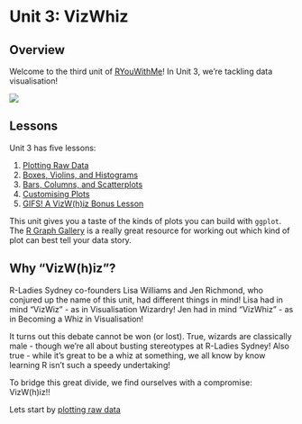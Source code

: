 # Unit 3: VizWhiz {#sec-viz}

## Overview

Welcome to the third unit of [RYouWithMe](../)! In Unit 3, we’re tackling data visualisation!

![](/courses/img/VizWizBanner.jpg)

## Lessons

Unit 3 has five lessons:

1.  [Plotting Raw Data](03-VizWhiz-1.qmd)
2.  [Boxes, Violins, and Histograms](03-VizWhiz-2.qmd)
3.  [Bars, Columns, and Scatterplots](03-VizWhiz-3.qmd)
4.  [Customising Plots](03-VizWhiz-4.qmd)
5.  [GIFS! A VizW(h)iz Bonus Lesson](03-VizWhiz-5.qmd)

::: callout-tip
This unit gives you a taste of the kinds of plots you can build with `ggplot`. The [R Graph Gallery](https://r-graph-gallery.com/) is a really great resource for working out which kind of plot can best tell your data story.
:::

## Why "VizW(h)iz"?

R-Ladies Sydney co-founders Lisa Williams and Jen Richmond, who conjured up the name of this unit, had different things in mind! Lisa had in mind "VizWiz" - as in Visualisation Wizardry! Jen had in mind "VizWhiz" - as in Becoming a Whiz in Visualisation!

It turns out this debate cannot be won (or lost). True, wizards are classically male - though we're all about busting stereotypes at R-Ladies Sydney! Also true - while it's great to be a whiz at something, we all know by know learning R isn't such a speedy undertaking!

To bridge this great divide, we find ourselves with a compromise: VizW(h)iz!!

Lets start by [plotting raw data](03-VizWhiz-1.qmd)

